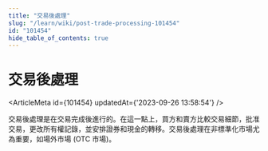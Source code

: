 ```yaml
---
title: "交易後處理"
slug: "/learn/wiki/post-trade-processing-101454"
id: "101454"
hide_table_of_contents: true
---
```



# 交易後處理

<ArticleMeta id={101454} updatedAt={'2023-09-26 13:58:54'} />
<div className='border-solid border-b border-t-0 my-4 border-[var(--ifm-color-gray-300)]' />

交易後處理是在交易完成後進行的。在這一點上，買方和賣方比較交易細節，批准交易，更改所有權記錄，並安排證券和現金的轉移。交易後處理在非標準化市場尤為重要，如場外市場 (OTC 市場)。
